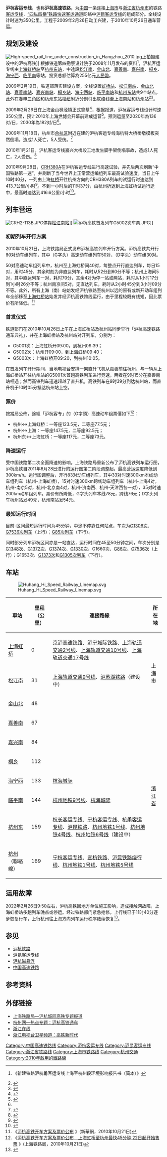 {{About|[[沪昆高速铁路|沪昆高速铁路]]上海至杭州段|该线路所属的客运专线|沪昆客运专线}}
{{Infobox rail system-route
|box_width= 310px
|rail_name= 沪杭高速铁路
|other_name=沪昆高速铁路上海至杭州段
|banner_color=blue
|sec_banner_color=
|third_banner_color=
|logo_filename=
|image_width=
|logo_bgcolor=
|logo_note=
|image = Shanghai-Hangzhou High-speed Railway spanning G60 expressway.jpg
|caption= 沪杭客运专线跨[[沪昆高速公路|沪昆高速公路]]拱桥
|system_map=
|mapimage_width=
|map_bgcolor=
|code_name=
|locale= {{PRC}}<br/>[[上海|上海]]与[[杭州|杭州]]之間
|service_type= [[高速铁路|高速铁路]]
|network=
|status=
|begin_operation= 2010年10月26日
|end_operation=
|operation_note=
|system_length= '''实际里程：'''<br />159.2公里（上海虹桥—杭州东）<br />165.6公里（上海虹桥—杭州）
|line_title= 线路
|tracks= 2（双线铁路）
|stations=9
|route_title= 线路
|main_route=
|secondary_route=
|branch_route=
|standard= [[客运专线|客运专线]]
|main_stations=
|ridership=
|rollingstock=
|fleet_size=
|max_speed=300 km/h
|track_gauge= {{标准轨}}
|min_radius= 7000米
|distance_between_mainlines= 5米
|max_grade= 一般地段12‰、困难地段20‰
|block_signal= 自动闭塞
|electrified= 25kV（50Hz）
|control= CTCS-3
|depot=
|owner=
|operator=[[上海局集团|上海局集团]]
|route_map={{沪杭客运专线RDT}}
}}

'''沪杭客运专线'''，也称'''沪杭高速铁路'''，为[[中国|中国]]一条连接[[上海市|上海市]]与[[浙江省|浙江省]][[杭州市|杭州市]]的铁路[[客运专线|客运专线]]，[[“四纵四横”铁路快速客运通道|“四纵四横”铁路快速客运通道]]网络中[[沪昆客运专线|沪昆客运专线]]的组成部分。全线设计时速为350公里。工程于2009年2月26日动工兴建，于2010年10月26日通车营运。

== 规划及建设 ==
[[File:High-speed_rail_line_under_construction_in_Hangzhou_2010.jpg|thumb]]上拍摄建设中的沪杭高铁]]
根據[[铁道第四勘察设计院|铁道第四勘察设计院]]于2008年11月发布的资料<ref name=r1>{{cite web |url=http://www.crfsdi.com/hg/hh.htm |title=存档副本 |accessdate=2009-03-23 |deadurl=yes |archiveurl=https://web.archive.org/web/20090107060821/http://www.crfsdi.com/hg/hh.htm |archivedate=2009-01-07 }} 《新建铁路沪杭甬客运专线上海至杭州段环境影响报告书（简本）》</ref>，沪杭客运专线由[[上海虹桥站|上海虹桥站]]至[[杭州东站|杭州东站]]，中途設[[松江南站|松江南]]、[[金山北站|金山北]]、[[嘉善南站|嘉善南]]、[[嘉兴南站|嘉兴南]]、[[桐乡站|桐乡]]、[[海宁西站|海宁西]]、[[临平南站|临平南]]等站，投资总额估算為255亿元[[人民幣|人民幣]]。

2009年2月19日，铁道部落实建设方案，全线设置[[虹桥站|虹桥站]]、[[松江南站|松江南站]]、[[金山北站|金山北站]]、[[嘉善南站|嘉善南站]]、[[嘉兴南站|嘉兴南站]]、[[桐乡站|桐乡站]]、[[海宁西站|海宁西站]]、[[临平南站|临平南站]]和[[杭州东站|杭州东站]]共9个站点，此外在[[春申三角区|春申三角区]]和[[杭州东站|杭州东站枢纽]]附近分别引出联络线至[[上海南站_(铁路)|上海南站]]和[[杭州站|杭州站]]<ref>{{Cite web |url=http://funds.hexun.com/2009-02-26/115003539.html |title=沪杭高铁今开工 |access-date=2010-02-06 |archive-url=https://web.archive.org/web/20140517160436/http://funds.hexun.com/2009-02-26/115003539.html |archive-date=2014-05-17 |dead-url=yes }}</ref><ref>{{Cite web |url=http://politics.people.com.cn/BIG5/14562/8869155.html |title=滬杭城際客運專線明天開工 |accessdate=2010-02-06 |archive-date=2014-05-17 |archive-url=https://web.archive.org/web/20140517153319/http://politics.people.com.cn/BIG5/14562/8869155.html |dead-url=no }}</ref>。

2009年2月26日在上海金山枫泾镇正式奠基<ref>{{Cite web |url=http://cpc.people.com.cn/GB/64093/117005/8882498.html |title=沪杭客运专线建设启动 俞正声出席 赵洪祝讲话 |accessdate=2010-02-06 |archive-date=2009-03-02 |archive-url=https://web.archive.org/web/20090302181653/http://cpc.people.com.cn/GB/64093/117005/8882498.html |dead-url=no }}</ref>，根据报道，沪杭客运专线设计时速350公里，预计2010年[[上海世博会|上海世博会]]开幕前建成运营<ref>{{cite web | title = 沪杭高速铁路建设首战告捷 2010年底建成 | publisher = 东方网 | date = 2009-07-24 | url = http://sh.eastday.com/qtmt/20090724/u1a605171.html | accessdate = 2009-07-24 | language = zh | archive-date = 2015-05-13 | archive-url = https://web.archive.org/web/20150513123506/http://sh.eastday.com/qtmt/20090724/u1a605171.html | dead-url = no }}</ref>。预测运量至2020年為136对/日，2030年為182对/日<ref name=r1/>。

2009年11月18日，杭州市[[余杭区|余杭区]]附近在建的沪杭客运专线海杭特大桥桥墩模板突然倒塌，造成1人死亡，5人受伤。<ref>{{Cite web |url=http://www.chinanews.com.cn/sh/news/2009/11-19/1973605.shtml |title=沪杭客运专线在建桥墩模板发生倒塌 造成1死5伤 |accessdate=2010-02-06 |archive-date=2009-11-20 |archive-url=https://web.archive.org/web/20091120050748/http://www.chinanews.com.cn/sh/news/2009/11-19/1973605.shtml |dead-url=no }}</ref>

2010年1月21日，沪杭客运专线嘉兴大桥段工地发生脚手架倒塌事故，造成1人死亡，2人受伤。<ref>{{Cite web |url=http://news.sina.com.cn/c/2010-01-22/080516974729s.shtml |title=沪杭高铁工地坍塌1人死 |accessdate=2010-02-06 |archive-date=2015-07-24 |archive-url=https://web.archive.org/web/20150724203225/http://news.sina.com.cn/c/2010-01-22/080516974729s.shtml |dead-url=no }}</ref>

2010年9月28日，[[CRH380A|CRH380A]]在沪杭客运专线进行高速试验，并先后两次刷新“中国铁路第一速”，并刷新了当今世界上正常营运编组列车最高试验速度。当日上午10时40分，一列由上海[[上海虹桥站|虹桥]]开往杭州方向的CRH380A列车的试运行时速达到413.7公里/小时<ref>{{Cite web |url=http://news.xinhuanet.com/politics/2010-09/28/c_12615068.htm |title=沪杭高铁试运行时速达到413.7公里 再次刷新世界纪录 |accessdate=2010-09-28 |publisher=新华网 |date=2010-09-28 |archive-date=2010-10-01 |archive-url=https://web.archive.org/web/20101001081509/http://news.xinhuanet.com/politics/2010-09/28/c_12615068.htm |dead-url=no }}</ref>。不到一小时后的11时37分，由杭州折返到上海虹桥试运行途中，最高时速达到416.6公里/小时<ref>{{Cite web |url=http://news.qq.com/a/20100928/001085.htm |title=沪杭高铁试运行 时速416.6公里全程仅40分钟 |accessdate=2010-09-28 |publisher=腾讯新闻网 |date=2010-09-28 |archive-date=2010-10-01 |archive-url=https://web.archive.org/web/20101001225725/http://news.qq.com/a/20100928/001085.htm |dead-url=no }}</ref>。

== 列车营运 ==
[[File:CRH2-113B.JPG|thumb]]停靠[[松江南站|松江南站]]]]
[[File:沪杭高铁首发列车G5002次车票.JPG|thumb]]]]
===初期列车开行方案===
2010年10月21日，上海铁路局正式发布沪杭高铁列车开行方案。沪杭高铁共开行80对动车组列车，其中（G字头）高速动车组列车50对，（D字头）动车组30对。

50对高速动车组列车中，杭州至上海虹桥间40对，每整点开行直达列车，每日15对，用时45分，其余时刻为非直达列车，耗时从52分到60分不等；杭州上海间5对，其中直达列车一对，耗时70分，其余4对为停一站或两站，耗时从1小时17分到1小时26分不等；杭州南京间5对，无直达列车，耗时从2小时45分到3小时09分不等。此外，所有上海（南）站始发经沪杭铁路至杭州以远的原有或新开动车组列车全部移至[[上海虹桥站|上海虹桥站]]始发并经沪杭高铁跨线运行，由于里程较既有线短，因此票价有所降低。<ref>《[http://news.xinhuanet.com/politics/2010-10/21/c_12686494.htm 沪杭高铁开车方案及票价公布] {{Wayback|url=http://news.xinhuanet.com/politics/2010-10/21/c_12686494.htm |date=20101024044034 }}》(新華網，2010年10月21日)</ref>

===首发仪式===
铁道部门在2010年10月26日上午在上海虹桥站及杭州站同步举行「沪杭高速铁路通车典礼」，并在上海虹桥站及杭州站对开列车，分别为：
* G5001次：上海虹桥开09:00，到杭州09:39；
* G5002次：杭州开09:00，到上海虹桥09:40； 
* G5003次：上海虹桥开09:20，到杭州10:05。

在首发列车开行期间，当地电视台安排一架直升飞机从嘉善前往杭州，与一辆从上海虹桥站开往杭州站的G5001次首趟高铁列车进行竞速，两者在9时15分在嘉善南站相遇；然而高铁列车迅速超越了直升机，高铁列车在9时39分到达杭州站，而直升机于10时05分抵达杭州站上空。

===票价===
按當局公佈，途經「沪杭客专」的（G字頭）高速动车组票價如下<ref>《[http://www.shrail.com/3576.htm 沪杭高铁开车方案及票价公布　上海虹桥至杭州最快45分钟 22日起开始售票] {{Wayback|url=http://www.shrail.com/3576.htm |date=20160304193920 }}》(上海铁路局，2010年10月21日) </ref>：
* 杭州↔上海虹桥：一等座123.5元，二等座77.5元；
* 杭州↔上海：一等座147.5元，二等座92.5元；
* 杭州东↔上海虹桥：一等座117元，二等座73元。

===降速运行===
受中国铁路第二次全面降速的影响，上海铁路局重新公布了沪杭高铁列车运行图，沪杭高铁自2011年8月28日进行的运行图第二阶段调整起，最高营运速度降低到300km/h。运行图调整后，开行83对动车组列车，其中33对时速300km本线动车组列车（杭州-上海虹桥），15对时速300km跨线动车组列车（杭州-上海4对，杭州-南京5对，杭州-北京南4对，杭州-济南西、杭州-天津西各一对），35对时速200km动车组列车。票价有所降低，G字头列车本线78元，跨线76元；D字头列车杭州站发49元，杭州南站发54元。

===最短运行时间===
目前{{站|杭州东}}-{{站|上海虹桥}}区间最短运行时间为45分钟，中途不停靠任何站点，车次为[[沪广高速动车组列车|G1306次]]、[[沪温高速动车组列车|G7536次列车]]（上行）；[[沪广高速动车组列车|G85次列车]]（下行）。

同时部分列车沪杭区间亦是一站直达，运行时间在45至50分钟之间，车次分别是[[沪长高速动车组列车|G1348次]]、[[沪昆高速动车组列车|G1372次]]、[[沪昆高速动车组列车|G1374次]]、[[沪贵高速动车组列车|G1330次]]、G1660次、[[沪广高速动车组列车|G86次]]、[[沪温高速动车组列车|G7536次]]（上行）；G1653次、[[沪昆高速动车组列车|G1373次]]和[[沪广高速动车组列车|G1305次列车]]（下行）。

== 车站 ==
[[File:Huhang_Hi_Speed_Railway_Linemap.svg|center]]
{| class=wikitable
|-
!車站
!里程（公里）
!連接路線
!colspan=3|所在地
|-
|[[上海虹桥站|上海虹桥]]
|0
|[[京沪高速铁路|京沪高速铁路]]、[[沪宁城际铁路|沪宁城际铁路]]、[[上海轨道交通2号线|上海轨道交通2号线]]、[[上海轨道交通10号线|上海轨道交通10号线]]、[[上海轨道交通17号线|上海轨道交通17号线]]
|rowspan=3 colspan=2|[[上海市|上海市]]
|[[闵行区|闵行区]]
|-
|[[松江南站|松江南]]
|31
|[[上海轨道交通9号线|上海轨道交通9号线]]、[[沪苏湖铁路|沪苏湖铁路]]（建设中）
|[[松江区|松江区]]
|-
|[[金山北站|金山北]]
|48
|
|[[金山区_(上海市)|金山区]]
|-
|[[嘉善南站|嘉善南]]
|67
|
|rowspan=7|[[浙江省|浙江省]]
|rowspan=4|[[嘉兴市|嘉兴市]]
|[[嘉善县|嘉善县]]
|-
|[[嘉兴南站|嘉兴南]]
|84
|
|[[南湖区|南湖区]]
|-
|[[桐乡站|桐乡]]
|112
|
|[[桐乡市|桐乡市]]
|-
|[[海宁西站|海宁西]]
|133
|[[杭海城际|杭海城际]]
|[[海宁市|海宁市]]
|-
|[[临平南站|临平南]]
|144
|[[杭州地铁9号线|杭州地铁9号线]]、[[杭海城际|杭海城际]]
|rowspan=3|[[杭州市|杭州市]]
|[[临平区|临平区]]
|-
|[[杭州东站|杭州东]]
|159
|[[杭长客运专线|杭长客运专线]]、[[宁杭客运专线|宁杭客运专线]]、[[杭甬客运专线|杭甬客运专线]]、[[沪昆铁路|沪昆铁路]]、[[杭州地铁1号线|杭州地铁1号线]]、[[杭州地铁4号线|杭州地铁4号线]]、[[杭州地铁6号线|杭州地铁6号线]]（建设中）
|rowspan=7|[[上城区|上城区]]
|-
|[[杭州站|杭州]]（聯絡線）
|169
|[[宁杭客运专线|宁杭客运专线]]、[[宣杭铁路|宣杭铁路]]、[[沪昆铁路绕行线|沪昆铁路绕行线]]、[[杭州地铁1号线|杭州地铁1号线]]、[[杭州地铁5号线|杭州地铁5号线]]
|}

==运用故障==
2022年2月26日9:50左右，沪杭高铁因地方单位施工影响，造成接触网故障，上海虹桥站多趟列车晚点或停运。经过铁路部门紧急抢修，上行线已于11时40分逐步恢复行车，上行杭州往上海方向列车运行秩序陆续恢复<ref>{{cite news |author1=张奇 |title=沪杭高铁接触网故障致多趟列车晚点，有乘客滞留车厢2小时 |url=http://news.cnhubei.com/content/2022-02/26/content_14532149.html |accessdate=2022-02-27 |work=极目新闻 |date=2022-02-26}}</ref>。

== 参见 ==
* [[沪杭铁路|沪杭铁路]]
* [[沪昆客运专线|沪昆客运专线]]
* [[沪杭磁悬浮交通项目|沪杭磁悬浮]]
* [[中国高速铁路|中国高速铁路]]

== 参考资料 ==
{{Reflist}}

== 外部链接 ==
* [http://www.shrail.com/hh2/index.html 上海铁路局—沪杭城际高铁专题报道] {{Wayback|url=http://www.shrail.com/hh2/index.html |date=20101026013833 }}
* [https://web.archive.org/web/20101026164607/http://z.hangzhou.com.cn/hhgt/node_44871.htm 杭州网—热点专题：沪杭高铁通车]
* [http://zjnews.zjol.com.cn/05zjnews/system/2010/10/14/017002831.shtml 浙江在线] {{Wayback|url=http://zjnews.zjol.com.cn/05zjnews/system/2010/10/14/017002831.shtml |date=20101023093941 }}
* [http://www.zjstv.com/news/news_detail.aspx?type=24&id=5011566 浙江电视台卫星频道：高铁新时代]{{dead link|date=2018年3月 |bot=InternetArchiveBot |fix-attempted=yes }}

{{沪杭客运专线|Nocat}}
{{中国高速铁路}}

[[Category:中国高速铁路线|Category:中国高速铁路线]]
[[Category:沪杭客运专线|Category:沪杭客运专线]]
[[Category:沪昆客运专线|Category:沪昆客运专线]]
[[Category:浙江省铁路线|Category:浙江省铁路线]]
[[Category:上海市铁路线|Category:上海市铁路线]]
[[Category:杭州交通|Category:杭州交通]]
[[Category:2010年啟用的鐵路線|Category:2010年啟用的鐵路線]]